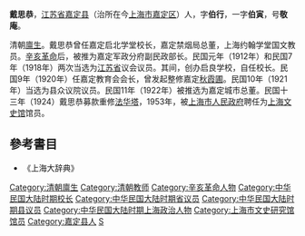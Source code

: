 '''戴思恭'''{{BD|1872年||1958年||}}，[[江蘇省_(清)|江苏省]][[嘉定县|嘉定县]]（治所在今[[上海市|上海市]][[嘉定区|嘉定区]]）人，字'''伯行'''，一字'''伯寅'''，号'''敬庵'''。

清朝[[廪生|廪生]]。戴思恭曾任嘉定启北学堂校长，嘉定禁烟局总董，上海约翰学堂国文教员。[[辛亥革命|辛亥革命]]后，被推为嘉定军政分府副民政部长。民国元年（1912年）和民国7年（1918年）两次当选为[[江苏省_(中华民国)|江苏省]]议会议员。其间，创办启良学校，自任校长。民国9年（1920年）任嘉定教育会会长，曾发起整修嘉定[[秋霞圃|秋霞圃]]。民国10年（1921年）当选为县众议院议员。民国11年（1922年）被推选为嘉定城市总董。民国十三年（1924）戴思恭募款重修[[法华塔|法华塔]]，1953年，被[[上海市人民政府|上海市人民政府]]聘任为[[上海文史馆|上海文史馆]]馆员。

==參考書目==
* 《上海大辞典》

[[Category:清朝廪生|Category:清朝廪生]]
[[Category:清朝教师|Category:清朝教师]]
[[Category:辛亥革命人物|Category:辛亥革命人物]]
[[Category:中华民国大陆时期校长|Category:中华民国大陆时期校长]]
[[Category:中华民国大陆时期省议员|Category:中华民国大陆时期省议员]]
[[Category:中华民国大陆时期县议员|Category:中华民国大陆时期县议员]]
[[Category:中华民国大陆时期上海政治人物|Category:中华民国大陆时期上海政治人物]]
[[Category:上海市文史研究馆馆员|Category:上海市文史研究馆馆员]]
[[Category:嘉定县人|Category:嘉定县人]]
[[Category:戴姓|S]]